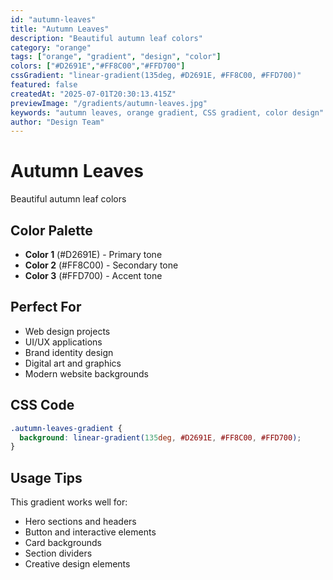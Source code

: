 ```yaml
---
id: "autumn-leaves"
title: "Autumn Leaves"
description: "Beautiful autumn leaf colors"
category: "orange"
tags: ["orange", "gradient", "design", "color"]
colors: ["#D2691E","#FF8C00","#FFD700"]
cssGradient: "linear-gradient(135deg, #D2691E, #FF8C00, #FFD700)"
featured: false
createdAt: "2025-07-01T20:30:13.415Z"
previewImage: "/gradients/autumn-leaves.jpg"
keywords: "autumn leaves, orange gradient, CSS gradient, color design"
author: "Design Team"
---
```


# Autumn Leaves

Beautiful autumn leaf colors

## Color Palette

- **Color 1** (#D2691E) - Primary tone
- **Color 2** (#FF8C00) - Secondary tone
- **Color 3** (#FFD700) - Accent tone

## Perfect For

- Web design projects
- UI/UX applications
- Brand identity design
- Digital art and graphics
- Modern website backgrounds

## CSS Code

```css
.autumn-leaves-gradient {
  background: linear-gradient(135deg, #D2691E, #FF8C00, #FFD700);
}
```

## Usage Tips

This gradient works well for:
- Hero sections and headers
- Button and interactive elements
- Card backgrounds
- Section dividers
- Creative design elements
